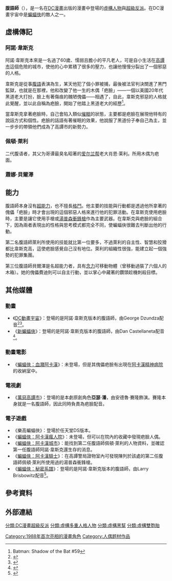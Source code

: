 {{refimprove|time=2017-02-21T23:19:45+00:00}}
{{NoteTA
|G1=美國漫畫
|G2=Movie
|G3=Show
|1=zh-cn:哥谭;zh-tw:高譚; zh-hk:葛咸;
|2=zh-tw:阿卡漢;zh-cn:阿卡姆;
}}
{{Infobox comics character
|image= 
|converted=
|caption=
|character_name= 腹語師<br>Ventriloquist
|real_name= 阿諾·韋斯克（Arnold Wesker）<br />佩頓·萊利（Peyton Riley）<br />蕭娜·貝爾澤（Shauna Belzer）
|species= 
|publisher=[[DC漫畫|DC漫畫]]
|debut='''（韋斯克）'''<br />《[[偵探漫畫|偵探漫畫]]》#583（1988年2月）<br />'''（萊利）'''<br />《偵探漫畫》#827（2007年3月）<br />'''（貝爾澤）'''<br />《蝙蝠女孩》Vol. 4 #20（2013年7月）
|creators= '''（韋斯克）'''<br />Alan Grant<br />John Wagner<br />Norm Breyfogle<br />'''（萊利）'''<br />Paul Dini<br />Don Kramer<br />'''（貝爾澤）'''<br />Gail Simone<br />GFernando Pasarin
|alliances= '''（韋斯克）'''<br />Secret Society of Super Villains<br />黑光軍團
|partners= 
|aliases= 
|powers= 
*犯罪天賦
*患有[[解離性人格疾患|解離性人格疾患]]（在使用特定人偶傀儡的情況下）
}}
'''腹語師'''（{{lang-en|Ventriloquist}}），是一名在[[DC漫畫|DC漫畫]]出版的漫畫中登場的[[虛構人物|虛構人物]]與[[超級反派|超級反派]]。在DC漫畫宇宙中是[[蝙蝠俠|蝙蝠俠]]的敵人之一。

==虛構傳記==
===阿諾·韋斯克===
阿諾·韋斯克本來是一名過了60歲、懦弱且膽小的平凡老人，可是自小生活在[[高譚市|高譚市]]這個危險的城市，使他的心中累積了很多的壓力，也讓他慢慢分裂出了一個邪惡的人格。

韋斯克是從事[[腹語|腹語]]表演為生，某天他犯了個小罪被捕，最後被法官判決關進了黑門監獄，也就是在那裡，他和改變了他一生的木偶「疤臉」——一個以美國20年代黑道老大打扮，臉上有著傷痕的醜陋傀儡——相遇了，自此，韋斯克邪惡的人格就此覺醒，並以此自稱為疤臉，開始了他踏上黑道老大的經歷<ref>Batman: Shadow of the Bat #59</ref>。

當韋斯克拿著疤臉時，自己會陷入類似[[催眠|催眠]]的狀態，主要都是疤臉在展現他特有的說話方式和個性。疤臉的話語有著催眠的效果，他說服了黑道份子奉自己為主，並一步步的帶領他們成為了高譚市的新勢力。

===佩頓·萊利===
二代腹语者，其父为哥谭最臭名昭著的[[爱尔兰帮|爱尔兰帮]]老大肖恩·莱利。所用木偶为疤面。

===蕭娜·貝爾澤===

==能力==
腹語師本身沒有[[超能力|超能力]]，也不擅長[[格鬥|格鬥]]。他主要的技能與行動都是透過他所拿著的傀儡「疤臉」時才會出現的這個邪惡人格來進行他的犯罪活動。在韋斯克使用疤臉時，主要是讓它使用手槍或[[湯普森衝鋒槍|湯普森衝鋒槍]]作為主要武器。在韋斯克與疤臉的組合下，因為兩者表現出的性格與思考模式都完全不同，使蝙蝠俠很難去判斷出他的行動。

第二名腹語師萊利所使用的技能就比第一位要多，不過萊利的自主性、智慧和狡猾都比韋斯克高，這使疤臉感覺自己沒有地位。萊利的組織性很強，能建立起一個強勢的犯罪集團。

第三位腹語師貝爾澤是名超能力者，具有[[念力|念力]]可移動物體（曾移動過裝了六個人的木箱）。她的傀儡費迪則可以自主行動，並以掌心中藏著的鑽頭趁機刺殺目標。

==其他媒體==
===動畫===
*《[[DC動畫宇宙|DC動畫宇宙]]》：登場的是阿諾·韋斯克版本的腹語師，由George Dzundza配音<ref>{{cite web|url=https://www.imdb.com/title/tt0103359/fullcredits?ref_=tt_cl_sm#cast|title=Batman: The Animated Series (1992–1995) Full Cast & Crew|work=[[IMDb|IMDb]]|language=en}}</ref><ref>{{cite web|url=https://www.imdb.com/title/tt0118266/fullcredits?ref_=tt_cl_sm#cast|title=The New Batman Adventures (1997–1999) Full Cast & Crew|work=[[IMDb|IMDb]]|language=en}}</ref>。
*《[[新蝙蝠俠|新蝙蝠俠]]》：登場的是阿諾·韋斯克版本的腹語師，由Dan Castellaneta配音<ref>{{cite web|url=http://www.tv.com/shows/the-batman/cast/|title=THE BATMAN CAST|work=[[TV.com|TV.com]]|language=en}}</ref>。

===動畫電影===
*《[[蝙蝠俠：血濺亞克漢|蝙蝠俠：血濺阿卡漢]]》：未登場，但是其傀儡疤臉有出現在[[阿卡漢精神病院|阿卡漢精神病院]]的收納室中。

===電視劇===
*《[[萬惡高譚市|萬惡高譚市]]》：登場的是本劇原創角色'''亞瑟·潘'''，由安德魯·賽隆飾演。賽隆本身就是一名腹語師，因此同時負責為疤臉配音。

===電子遊戲===
*《樂高蝙蝠俠》：登場於任天堂DS版本。
*《[[蝙蝠俠：阿卡漢瘋人院|蝙蝠俠：阿卡漢瘋人院]]》：未登場，但可以在院內的收藏中發現疤臉人偶。
*《[[蝙蝠俠：阿卡漢城市|蝙蝠俠：阿卡漢城市]]》：能找到第二任腹語師佩頓·萊利的人物資料，並確認第一任腹語師阿諾·韋斯克還生存的消息。
*《[[蝙蝠俠：阿卡漢騎士|蝙蝠俠：阿卡漢騎士]]》：在高譚警局證物室內可發現陳列於該處的第二任腹語師佩頓·萊利所使用過的湯普森衝鋒槍。
*《[[蝙蝠俠：秘密系譜|蝙蝠俠：秘密系譜]]》：登場的是阿諾·韋斯克版本的腹語師，由Larry Brisbowitz配音<ref>{{cite web|url=https://www.imdb.com/name/nm8599726/|title=Larry Brisbowitz|work=[[IMDb|IMDb]]|language=en}}</ref>。

==參考資料==
{{reflist}}

==外部連結==

{{蝙蝠俠登場角色}}
{{DEFAULTSORT:Ventriloquist}}
[[分類:DC漫畫超級反派|分類:DC漫畫超級反派]]
[[分類:虛構多重人格人物|分類:虛構多重人格人物]]
[[分類:虛構黑幫|分類:虛構黑幫]]
[[分類:虛構雙胞胎|分類:虛構雙胞胎]]
[[Category:1988年首次亮相的漫畫角色|Category:1988年首次亮相的漫畫角色]]
[[Category:人偶题材作品|Category:人偶题材作品]]